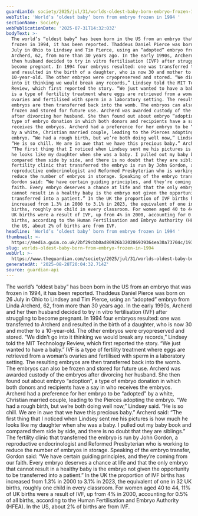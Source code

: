 ```yaml
---
guardianId: society/2025/jul/31/worlds-oldest-baby-born-embryo-frozen-1994-ivf
webTitle: 'World’s ‘oldest baby’ born from embryo frozen in 1994 '
sectionName: Society
webPublicationDate: '2025-07-31T14:32:03Z'
bodyText: >-
  The world’s “oldest baby” has been born in the US from an embryo that was
  frozen in 1994, it has been reported. Thaddeus Daniel Pierce was born on 26
  July in Ohio to Lindsey and Tim Pierce, using an “adopted” embryo from Linda
  Archerd, 62, from more than 30 years ago. In the early 1990s, Archerd and her
  then husband decided to try in vitro fertilisation (IVF) after struggling to
  become pregnant. In 1994 four embryos resulted: one was transferred to Archerd
  and resulted in the birth of a daughter, who is now 30 and mother to a
  10-year-old. The other embryos were cryopreserved and stored. “We didn’t go
  into it thinking we would break any records,” Lindsey told the MIT Technology
  Review, which first reported the story. “We just wanted to have a baby.” IVF
  is a type of fertility treatment where eggs are retrieved from a woman’s
  ovaries and fertilised with sperm in a laboratory setting. The resulting
  embryos are then transferred back into the womb. The embryos can also be
  frozen and stored for future use. Archerd was awarded custody of the embryos
  after divorcing her husband. She then found out about embryo “adoption”, a
  type of embryo donation in which both donors and recipients have a say in who
  receives the embryos. Archerd had a preference for her embryo to be “adopted”
  by a white, Christian married couple, leading to the Pierces adopting the
  embryo. “We had a rough birth, but we’re both doing well now,” Lindsey said.
  “He is so chill. We are in awe that we have this precious baby.” Archerd said:
  “The first thing that I noticed when Lindsey sent me his pictures is how much
  he looks like my daughter when she was a baby. I pulled out my baby book and
  compared them side by side, and there is no doubt that they are siblings.” The
  fertility clinic that transferred the embryo is run by John Gordon, a
  reproductive endocrinologist and Reformed Presbyterian who is working to
  reduce the number of embryos in storage. Speaking of the embryo transfer,
  Gordon said: “We have certain guiding principles, and they’re coming from our
  faith. Every embryo deserves a chance at life and that the only embryo that
  cannot result in a healthy baby is the embryo not given the opportunity to be
  transferred into a patient.” In the UK the proportion of IVF births has
  increased from 1.3% in 2000 to 3.1% in 2023, the equivalent of one in 32 UK
  births, roughly one child in every classroom. For women aged 40 to 44, 11% of
  UK births were a result of IVF, up from 4% in 2000, accounting for 0.5% of all
  births, according to the Human Fertilisation and Embryo Authority (HFEA). In
  the US, about 2% of births are from IVF.
headline: 'World’s ‘oldest baby’ born from embryo frozen in 1994 '
thumbnail: >-
  https://media.guim.co.uk/2bf29cbb0ad80926b320286939364ea30a73704c/193_0_4320_3456/500.jpg
slug: worlds-oldest-baby-born-from-embryo-frozen-in-1994
webUrl: >-
  https://www.theguardian.com/society/2025/jul/31/worlds-oldest-baby-born-embryo-frozen-1994-ivf
generatedAt: '2025-08-28T20:04:32.714Z'
source: guardian-api
---
```

The world’s “oldest baby” has been born in the US from an embryo that was frozen in 1994, it has been reported. Thaddeus Daniel Pierce was born on 26 July in Ohio to Lindsey and Tim Pierce, using an “adopted” embryo from Linda Archerd, 62, from more than 30 years ago. In the early 1990s, Archerd and her then husband decided to try in vitro fertilisation (IVF) after struggling to become pregnant. In 1994 four embryos resulted: one was transferred to Archerd and resulted in the birth of a daughter, who is now 30 and mother to a 10-year-old. The other embryos were cryopreserved and stored. “We didn’t go into it thinking we would break any records,” Lindsey told the MIT Technology Review, which first reported the story. “We just wanted to have a baby.” IVF is a type of fertility treatment where eggs are retrieved from a woman’s ovaries and fertilised with sperm in a laboratory setting. The resulting embryos are then transferred back into the womb. The embryos can also be frozen and stored for future use. Archerd was awarded custody of the embryos after divorcing her husband. She then found out about embryo “adoption”, a type of embryo donation in which both donors and recipients have a say in who receives the embryos. Archerd had a preference for her embryo to be “adopted” by a white, Christian married couple, leading to the Pierces adopting the embryo. “We had a rough birth, but we’re both doing well now,” Lindsey said. “He is so chill. We are in awe that we have this precious baby.” Archerd said: “The first thing that I noticed when Lindsey sent me his pictures is how much he looks like my daughter when she was a baby. I pulled out my baby book and compared them side by side, and there is no doubt that they are siblings.” The fertility clinic that transferred the embryo is run by John Gordon, a reproductive endocrinologist and Reformed Presbyterian who is working to reduce the number of embryos in storage. Speaking of the embryo transfer, Gordon said: “We have certain guiding principles, and they’re coming from our faith. Every embryo deserves a chance at life and that the only embryo that cannot result in a healthy baby is the embryo not given the opportunity to be transferred into a patient.” In the UK the proportion of IVF births has increased from 1.3% in 2000 to 3.1% in 2023, the equivalent of one in 32 UK births, roughly one child in every classroom. For women aged 40 to 44, 11% of UK births were a result of IVF, up from 4% in 2000, accounting for 0.5% of all births, according to the Human Fertilisation and Embryo Authority (HFEA). In the US, about 2% of births are from IVF.
